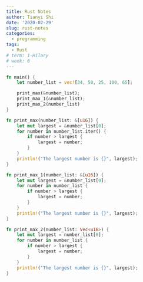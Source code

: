 ```yaml
---
title: Rust Notes
author: Tianyi Shi
date: '2020-02-29'
slug: rust-notes
categories:
  - programming
tags:
  - Rust
# term: 1-Hilary
# week: 6
---
```


```rust
fn main() {
    let number_list = vec![34, 50, 25, 100, 65];

    print_max(&number_list);
    print_max_1(&number_list);
    print_max_2(number_list)
}

fn print_max(number_list: &[u16]) {
    let mut largest = &number_list[0];
    for number in number_list.iter() {
        if number > largest {
            largest = number;
        }
    }
    println!("The largest number is {}", largest);
}

fn print_max_1(number_list: &[u16]) {
    let mut largest = &number_list[0];
    for number in number_list {
        if number > largest {
            largest = number;
        }
    }
    println!("The largest number is {}", largest);
} 

fn print_max_2(number_list: Vec<u16>) {
    let mut largest = number_list[0];
    for number in number_list {
        if number > largest {
            largest = number;
        }
    }
    println!("The largest number is {}", largest);
} 
```














